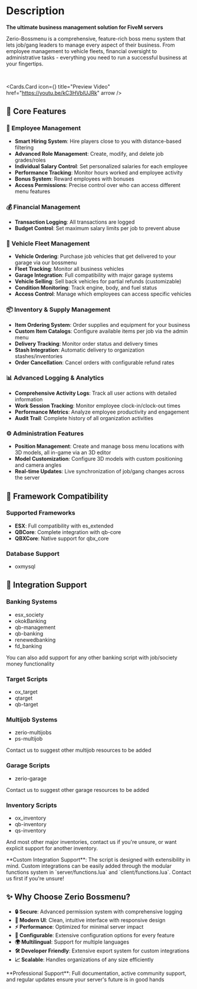 
# Description

**The ultimate business management solution for FiveM servers**

Zerio-Bossmenu is a comprehensive, feature-rich boss menu system that lets job/gang leaders to manage every aspect of their business. From employee management to vehicle fleets, financial oversight to administrative tasks - everything you need to run a successful business at your fingertips.

<br />

<Cards.Card
  icon={<VideoIcon />}
  title="Preview Video"
  href="https://youtu.be/kC3HVblUJRk"
  arrow
/>

## 🚀 Core Features

### 👥 Employee Management

- **Smart Hiring System**: Hire players close to you with distance-based filtering
- **Advanced Role Management**: Create, modify, and delete job grades/roles
- **Individual Salary Control**: Set personalized salaries for each employee
- **Performance Tracking**: Monitor hours worked and employee activity
- **Bonus System**: Reward employees with bonuses
- **Access Permissions**: Precise control over who can access different menu features

### 💰 Financial Management

- **Transaction Logging**: All transactions are logged
- **Budget Control**: Set maximum salary limits per job to prevent abuse

### 🚗 Vehicle Fleet Management

- **Vehicle Ordering**: Purchase job vehicles that get delivered to your garage via our bossmenu
- **Fleet Tracking**: Monitor all business vehicles
- **Garage Integration**: Full compatibility with major garage systems
- **Vehicle Selling**: Sell back vehicles for partial refunds (customizable)
- **Condition Monitoring**: Track engine, body, and fuel status
- **Access Control**: Manage which employees can access specific vehicles

### 📦 Inventory & Supply Management

- **Item Ordering System**: Order supplies and equipment for your business
- **Custom Item Catalogs**: Configure available items per job via the admin menu
- **Delivery Tracking**: Monitor order status and delivery times
- **Stash Integration**: Automatic delivery to organization stashes/inventories
- **Order Cancellation**: Cancel orders with configurable refund rates

### 📊 Advanced Logging & Analytics

- **Comprehensive Activity Logs**: Track all user actions with detailed information
- **Work Session Tracking**: Monitor employee clock-in/clock-out times
- **Performance Metrics**: Analyze employee productivity and engagement
- **Audit Trail**: Complete history of all organization activities

### ⚙️ Administration Features

- **Position Management**: Create and manage boss menu locations with 3D models, all in-game via an 3D editor
- **Model Customization**: Configure 3D models with custom positioning and camera angles
- **Real-time Updates**: Live synchronization of job/gang changes across the server

## 🔧 Framework Compatibility

### Supported Frameworks

- **ESX**: Full compatibility with es_extended
- **QBCore**: Complete integration with qb-core
- **QBXCore**: Native support for qbx_core

### Database Support

- oxmysql

## 🎯 Integration Support

### Banking Systems

- esx_society
- okokBanking
- qb-management
- qb-banking
- renewedbanking
- fd_banking

You can also add support for any other banking script with job/society money functionality

### Target Scripts

- ox_target
- qtarget
- qb-target

### Multijob Systems

- zerio-multijobs
- ps-multijob

Contact us to suggest other multijob resources to be added

### Garage Scripts

- zerio-garage

Contact us to suggest other garage resources to be added

### Inventory Scripts

- ox_inventory
- qb-inventory
- qs-inventory

And most other major inventories, contact us if you're unsure, or want explicit support for another inventory.

<Callout type="info">
  **Custom Integration Support**: The script is designed with extensibility in
  mind. Custom integrations can be easily added through the modular functions
  system in `server/functions.lua` and `client/functions.lua`. Contact us first
  if you're unsure!
</Callout>

## ✨ Why Choose Zerio Bossmenu?

- **🔒 Secure**: Advanced permission system with comprehensive logging
- **🎨 Modern UI**: Clean, intuitive interface with responsive design
- **⚡ Performance**: Optimized for minimal server impact
- **🔧 Configurable**: Extensive configuration options for every feature
- **🌍 Multilingual**: Support for multiple languages
- **🛠️ Developer Friendly**: Extensive export system for custom integrations
- **📈 Scalable**: Handles organizations of any size efficiently

<Callout type="warning">
  **Professional Support**: Full documentation, active community support, and
  regular updates ensure your server's future is in good hands
</Callout>
